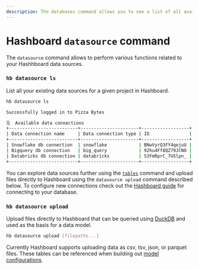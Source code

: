 ```yaml
---
description: The databases command allows you to see a list of all available database connections when developing Hashboard resources via the CLI.
---
```



# Hashboard `datasource` command

The `datasource` command allows to perform various functions related to your Hashhboard data sources.

### `hb datasource ls`
List all your existing data sources for a given project in Hashboard.

```bash copy
hb datasource ls

Successfully logged in to Pizza Bytes

🗒  Available data connections 
+--------------------------+----------------------+------------------+
| Data connection name     | Data connection type | ID               |
+--------------------------+----------------------+------------------+
| Snowflake db connection  | snowflake            | BNwVyrQ3FY4qejuU |
| Bigquery db connection   | big_query            | 92hu4Ff8QZ79JCNO |
| Databricks db connection | databricks           | 53FmRprC_7USlpn_ |
+--------------------------+----------------------+------------------+

```
You can explore data sources further using the [`tables`](./tables) command and upload files directly to Hashboard using the `datasource upload` command described below. To configure new connections check out the [Hashboard guide](/docs/database-connections) for connecting to your database.


### `hb datasource upload`
Upload files directly to Hashboard that can be queried using [DuckDB](/docs/database-connections/duckdb) and used as the
basis for a data model.

```bash copy
hb datasource upload [filepaths...]
```

Currently Hashboard supports uploading data as csv, tsv, json, or parquet files. These tables can be referenced when building out [model configurations](/docs/data-ops/config-schema/data-models).


